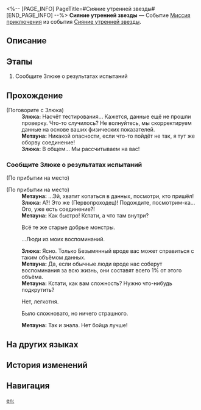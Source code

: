 <%-- [PAGE_INFO]
PageTitle=#Сияние утренней звезды#
[END_PAGE_INFO] --%>
{{Дополнить|Диалоги.}}
{{Миссия Инфобокс
|id              = 8032302
|Название        = 
|Изображение     = Миссия Сияние утренней звезды.png
|Тип             = Миссия приключения
|Событие         = Сияние утренней звезды
|Глава           = 
|Условия         = Завершена [[Миссия приключения]] «[[Сияние утренней звезды]]»
|Персонажи       = Злюка; Метауна; Первопроходец
|СтартЛокация    = [[Космическая станция «Герта»]] — [[Главная контрольная зона]]
|Мир             = Космическая станция «Герта»
|Предыдущая      = 
|Следующая       = 
|Награды         = Кредиты*5 000
}}
'''Сияние утренней звезды''' — Событие [[Миссия приключения]] из события [[Сияние утренней звезды]].

==Описание==
{{Описание|<!--официальное описание из Перекрёстка судеб-->}}

==Этапы==
# Сообщите Злюке о результатах испытаний

==Прохождение==
{{Дополнить}}

;(Поговорите с Злюка)
:'''Злюка:''' Насчёт тестирования... Кажется, данные ещё не прошли проверку. Что-то случилось? Не волнуйтесь, мы скорректируем данные на основе ваших физических показателей.
:'''Метауна:''' Никакой опасности, если что-то пойдёт не так, я тут же оборву соединение!
:'''Злюка:''' В общем... Мы рассчитываем на вас!
{{Диалог Конец}}

===Сообщите Злюке о результатах испытаний===
{{Описание миссии|тип=Миссия приключения|локация=Главная контрольная зона|Вы прошли испытание «Сияние утренней звезды». Передайте данные Злюке.<br />Кстати, награда... Аста должна была перевести деньги, так ведь?}}
{{Диалог Начало}}
;(По прибытии на место)

;(По прибытии на место)
:'''Метауна:''' ...Эй, хватит копаться в данных, посмотри, кто пришёл!
:'''Злюка:''' А?! Это же (Первопроходец)! Подождите, посмотрим-ка... Ого, уже есть соединение?!
:'''Метауна:''' Как быстро! Кстати, а что там внутри?
:{{Диалог|Стрелка}} Всё те же старые добрые монстры.
:{{Диалог|Стрелка}} ...Люди из моих воспоминаний.
:'''Злюка:''' Ясно. Только Безымянный вроде вас может справиться с таким объёмом данных.
:'''Метауна:''' Да, если обычные люди вроде нас соберут воспоминания за всю жизнь, они составят всего 1% от этого объёма.
:'''Метауна:''' Кстати, как вам сложность? Нужно что-нибудь подкрутить?
:{{Диалог|Стрелка}} Нет, легкотня.
:{{Диалог|Стрелка}} Было сложновато, но ничего страшного.
:'''Метауна:''' Так и знала. Нет бойца лучше!
:{{tx}}
{{Диалог Конец}}

==На других языках==
{{На других языках
|en   = Morning Starlight
|zhs  = 星芒启明
|zht  = 星芒啟明
|ja   = スターライト・トワイライト
|ko   = 계몽의 별빛
|es   = Lucero del alba
|fr   = Éclat stellaire de l'aube
|ru   = Сияние утренней звезды
|th   = แสงดาวทอประกาย
|vi   = Ánh Sao Ban Mai
|de   = Morgensternenlicht
|id   = Cahaya Bintang Kejora
|pt   = Brilho Estelar do Alvorecer
}}

==История изменений==
{{История изменений|3.5}}

==Навигация==
{{Миссия приключения Навбокс|Глава }}

[[en:]]
